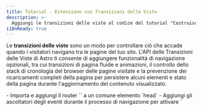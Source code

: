 ```yaml
---
title: Tutorial - Estensione con Transizioni delle Viste
description: >-
  Aggiungi le transizioni delle viste al codice del tutorial "Costruisci un Blog".
i18nReady: true
---
```



Le **transizioni delle viste** sono un modo per controllare ciò che accade quando i visitatori navigano tra le pagine del tuo sito. L'API delle Transizioni delle Viste di Astro ti consente di aggiungere funzionalità di navigazione opzionali, tra cui transizioni di pagina fluide e animazioni, il controllo dello stack di cronologia del browser delle pagine visitate e la prevenzione dei ricaricamenti completi della pagina per persistere alcuni elementi e stato della pagina durante l'aggiornamento del contenuto visualizzato.

<PreCheck>
  - Importa e aggiungi il router `<ViewTransitions />` a un comune elemento `head`
  - Aggiungi gli ascoltatori degli eventi durante il processo di navigazione per attivare `<script>` quando necessario
  - Aggiungi animazioni di transizione di pagina utilizzando direttive di transizione
  - Opta per l'esclusione del routing lato client per un link di pagina individuale
</PreCheck>

## Prerequisiti

Avrai bisogno **di un progetto Astro esistente con un layout base comune o un componente `<Head />`**.

Questo tutorial utilizza il [progetto completo del tutorial "Costruisci un Blog"](https://github.com/withastro/blog-tutorial-demo) per mostrare come aggiungere transizioni delle viste (routing lato client) a un progetto Astro esistente. Puoi fare il fork e utilizzare quella base di codice localmente, oppure completare il tutorial nel browser [modificando il codice del tutorial del blog in StackBlitz](https://stackblitz.com/github/withastro/blog-tutorial-demo/tree/complete?file=src%2Fpages%2Findex.astro).

Puoi invece seguire questi passaggi con il tuo progetto Astro, ma dovrai adattare le istruzioni per la tua base di codice.

Ti consigliamo di utilizzare il nostro progetto di esempio per completare prima questo breve tutorial. Successivamente, potrai utilizzare ciò che hai imparato per creare transizioni delle viste nel tuo progetto.

## Codice del Tutorial "Costruisci un Blog"

Nel [tutorial introduttivo "Costruisci un Blog"](https://astro.build/tutorial/0-introduzione/), hai appreso del [routing basato su file integrato di Astro](https://astro.build/guides/routing/#static-routes): qualsiasi file `.astro`, `.md` o `.mdx` ovunque nella cartella `src/pages/` diventava automaticamente una nuova pagina sul tuo sito.

Per navigare tra queste pagine, hai utilizzato l'elemento HTML `<a>` standard. Ad esempio, per creare un collegamento alla tua pagina "Chi Siamo", hai aggiunto `<a href="/chi-siamo/">Chi Siamo</a>` all'intestazione della tua pagina. Quando un visitatore del tuo sito ha cliccato su quel link, il browser si è aggiornato e ha caricato una nuova pagina con un contenuto completamente nuovo.

## Navigazione a schermo intero vs routing lato client (modalità SPA)

Quando un browser si aggiorna e carica una nuova pagina, non c'è continuità tra la vecchia pagina e la nuova pagina. Durante il routing lato client, una nuova pagina viene visualizzata senza un aggiornamento completo della pagina del browser.

Il routing lato client è una caratteristica dei siti a singola pagina (SPA), dove l'intero sito o app è "una pagina" di JavaScript il cui contenuto viene aggiornato in base all'interazione del visitatore.

Poiché ogni nuova pagina non richiede un aggiornamento completo del browser, il routing lato client ti consente di controllare le transizioni di pagina in diversi modi. **Gli elementi persistenti**, come un'intestazione di pagina comune, non devono essere completamente ricaricati sullo schermo. La transizione da una pagina all'altra può sembrare molto più fluida. E lo stato può essere preservato, consentendoti di trasferire valori da una pagina all'altra, o anche mantenere un video in riproduzione mentre i visitatori navigano tra le pagine!

Ci sono momenti in cui vorrai o avrai bisogno di un aggiornamento completo della pagina del browser. Ad esempio, quando un link porta un visitatore a un documento `.pdf`, sarà necessario che il browser carichi quella nuova pagina dal server. Anche con le transizioni delle viste abilitate nel tuo progetto Astro, sarai in grado di specificare come il browser dovrebbe navigare sia per impostazione predefinita che su base per link, anche optando completamente per l'esclusione del routing lato client.

Leggi di più sulle [transizioni delle viste di Astro](/it/guides/view-transitions/) nella nostra guida, oppure approfondisci le istruzioni di seguito per estendere il blog con transizioni delle viste.

<Box icon="question-mark">
### Metti alla prova la tua conoscenza

1. Aggiungere transizioni delle viste al mio sito astro...

    <MultipleChoice>
      <Option>
        Richiede più di 2 righe di codice per essere implementato a livello di sito per impostazione predefinita
      </Option>
      <Option isCorrect>
        Modifica il tipo predefinito di navigazione della pagina su una pagina che contiene il router `<ViewTransitions />` nel suo `<head>`
      </Option>
      <Option>
        Non aggiunge le funzionalità di accessibilità normalmente fornite dal browser, come l'annuncio del percorso e il rispetto di `prefers-reduced-motion`
      </Option>
    </MultipleChoice>

2. Qual è **non** un vantaggio delle transizioni delle viste di Astro?

    <MultipleChoice>
      <Option isCorrect>
         Invio di alcune aggiunte JavaScript al browser per il routing lato client
      </Option>
      <Option>
        L'opzione di persistere singoli elementi e componenti mentre un visitatore visita una nuova pagina
      </Option>
      <Option>
        Controllo del tipo di navigazione da utilizzare su base per link
      </Option>
    </MultipleChoice>

3. Il router delle transizioni delle viste...
    <MultipleChoice>
      <Option>
        Mi richiede di utilizzare un framework UI come React
      </Option>
      <Option>
        Non è pronto per siti di produzione
      </Option>
      <Option isCorrect>
        Include un comportamento di fallback per i browser che non supportano ancora completamente le transizioni delle viste
      </Option>
    </MultipleChoice>

</Box>

## Estensione del tutorial del blog con le transizioni delle viste

I passaggi seguenti ti mostrano come estendere il prodotto finale del tutorial "Costruisci un Blog" aggiungendo il routing lato client per migliorare le transizioni delle pagine.

### Aggiornamento delle dipendenze

1. Aggiorna alla versione più recente di Astro e aggiorna tutte le integrazioni alle loro versioni più recenti eseguendo i seguenti comandi nel terminale:

    <PackageManagerTabs>
      <Fragment slot="npm">
      ```shell
      # Aggiorna a Astro v4.x
      npm install astro@latest

      # Esempio: aggiorna l'integrazione Preact del tutorial del blog
      npm install @astrojs/preact@latest
      ```
      </Fragment>
      <Fragment slot="pnpm">
      ```shell
      # Aggiorna a Astro v4.x
      pnpm add astro@latest

      # Esempio: aggiorna l'integrazione Preact del tutorial del blog
      pnpm add @astrojs/preact@latest
      ```
      </Fragment>
      <Fragment slot="yarn">
      ```shell
      # Aggiorna a Astro v4.x
      yarn add astro@latest

      # Esempio: aggiorna l'integrazione Preact del tutorial del blog
      yarn add @astrojs/preact@latest
      ```
      </Fragment>
    </PackageManagerTabs>

    :::tip
    Se stai utilizzando il tuo progetto, assicurati di aggiornare tutte le dipendenze che hai installato. La base di codice del tutorial del blog di esempio utilizza solo l'integrazione di Preact.
    :::

### Aggiungi il router `<ViewTransitions />`

2. Importa e aggiungi il componente `<ViewTransitions />` all'interno del `<head>` del layout della tua pagina.

    Nell'esempio del tutorial del Blog, l'elemento `<head>` si trova in `src/layouts/BaseLayout.astro`. Il router `ViewTransitions` deve prima essere importato nel frontmatter del componente. Quindi, aggiungi il componente di routing all'interno dell'elemento `<head>`.

    ```astro title="src/layouts/BaseLayout.astro" ins={2,15}
    ---
    import { ViewTransitions } from "astro:transitions";
    import Header from "../components/Header.astro";
    import Footer from "../components/Footer.astro";
    import "../styles/global.css";
    const { pageTitle } = Astro.props;
    ---
    <html lang="en">
      <head>
        <meta charset="utf-8" />
        <link rel="icon" type="image/svg+xml" href="/favicon.svg" />
        <meta name="viewport" content="width=device-width" />
        <meta name="generator" content={Astro.generator} />
        <title>{pageTitle}</title>
        <ViewTransitions />
      </head>
      <body>
        <Header />
        <h1>{pageTitle}</h1>
        <slot />
        <Footer />
        <script>
          import "../scripts/menu.js";
        </script>
      </body>
    </html>
    ```

    Non è necessaria alcuna altra configurazione per abilitare la navigazione lato client predefinita di Astro! Astro creerà animazioni predefinite delle pagine basate sulle somiglianze tra la vecchia e la nuova pagina, e fornirà anche un comportamento di fallback per i browser non supportati.

3. Naviga tra le pagine nella tua anteprima del sito.

    Visualizza l'anteprima del tuo sito **con una dimensione dello schermo grande, come la modalità desktop**. Mentre ti sposti tra le pagine del tuo sito, noterai che il contenuto della vecchia pagina sembra dissolversi mentre il contenuto della nuova pagina sfuma dentro. Utilizza la [guida alle transizioni delle viste](/it/guides/view-transitions/) per aggiungere comportamenti personalizzati se non sei soddisfatto delle impostazioni predefinite.
    
    Visualizza l'anteprima del tuo sito **con una dimensione dello schermo più piccola**, e prova ad utilizzare il menu a hamburger per navigare tra le pagine. Noterai che il menu non funzionerà più dopo il primo caricamento della pagina.

### Aggiornamento degli script

Con le transizioni delle viste, alcuni script potrebbero non essere più eseguiti di nuovo dopo la navigazione della pagina come avviene con gli aggiornamenti completi della pagina del browser. Ci sono diversi [eventi durante il routing lato client a cui è possibile ascoltare](/it/guides/view-transitions/#lifecycle-events), e scatenare eventi quando si verificano. Gli script nel tuo progetto ora dovranno agganciarsi a due eventi per essere eseguiti al momento giusto durante la navigazione della pagina: [`astro:page-load`](/it/guides/view-transitions/#astropage-load) e [`astro:after-swap`](/it/guides/view-transitions/#astroafter-swap).

4. Rendi disponibile lo script che controlla il componente del menu mobile `<Hamburger />` dopo la navigazione verso una nuova pagina.

     Per rendere interattivo il tuo menu mobile dopo la navigazione verso una nuova pagina, aggiungi il seguente codice che ascolta l'evento `astro:page-load` che viene eseguito alla fine della navigazione della pagina, e in risposta, esegue lo script esistente per far funzionare il menu a hamburger quando viene cliccato:

    ```js title="src/scripts/menu.js" ins={1,5}
    document.addEventListener('astro:page-load', () => {
      document.querySelector('.hamburger').addEventListener('click', () => {
        document.querySelector('.nav-links').classList.toggle('expanded');
      });
    });
    ```

5. Rendi disponibile lo script che controlla l'interruttore del tema dopo la navigazione della pagina.

    Lo `<script>` che controlla l'interruttore del tema chiaro/scuro si trova nel componente `<ThemeIcon />`. Perché l'interruttore del tema continui a funzionare su ogni pagina, rimuovi l'attributo `is:inline` dallo script e aggiungi lo stesso ascoltatore degli eventi dell'esempio precedente in modo che l'evento `astro:page-load` possa scatenare la tua funzione esistente.

    Aggiorna il tag di script esistente in modo che la tua funzione venga eseguita in risposta all'evento `astro:page-load`, rendendo il tuo interruttore del tema interattivo dopo che la nuova pagina è completamente caricata e visibile all'utente:

    ```astro title="src/components/ThemeIcon.astro" ins={8,38} del="is:inline"
    ---
    ---
    <button id="themeToggle"> /* ... */ </button>

    <style> /* ... */ </style>

    <script is:inline>
      document.addEventListener('astro:page-load', () => {
        const theme = (() => {
          if (typeof localStorage !== "undefined" && localStorage.getItem("theme")) {
            return localStorage.getItem("theme");
          }
          if (window.matchMedia("(prefers-color-scheme: dark)").matches) {
            return "dark";
          }
          return "light";
        })();

        if (theme === "light") {
          document.documentElement.classList.remove("dark");
        } else {
          document.documentElement.classList.add("dark");
        }

        window.localStorage.setItem("theme", theme);

        const handleToggleClick = () => {
          const element = document.documentElement;
          element.classList.toggle("dark");

          const isDark = element.classList.contains("dark");
          localStorage.setItem("theme", isDark ? "dark" : "light");
        };

        document
          .getElementById("themeToggle")
          .addEventListener("click", handleToggleClick);
      });
    </script>
    ```
    Ora, l'interruttore del tema è interattivo su ogni pagina quando si utilizza il router `<ViewTransitions />`, dopo che la pagina è stata completamente caricata.

6. Controlla il tema prima per evitare lampeggiamenti in modalità scura.

    L'interruttore del tema funziona su ogni pagina, ma il suo script viene caricato alla fine del processo di navigazione, **dopo che la nuova pagina è stata completamente caricata nel browser**. Potrebbe esserci un lampeggio della versione del sito del tema chiaro prima che lo script dell'interruttore del tema esegua e verifichi quale tema dovrebbe utilizzare sulla pagina.

    Per controllare e, se necessario, impostare la modalità scura prima nel processo di navigazione, crea una funzione che verrà eseguita in risposta all'evento `astro:after-swap`. La seguente funzione per controllare il `localStorage` del browser per il tema scuro verrà eseguita **immediatamente dopo che la nuova pagina ha sostituito quella vecchia**, prima che gli elementi DOM vengano dipinti sullo schermo.

    Aggiungi questo nuovo script al componente `<ThemeIcon />`, oltre allo script che controlla l'interruttore del tema.

    ```astro title="src/components/ThemeIcon.astro" ins={3-9}
    <script> ... <script>

    <script>
      document.addEventListener('astro:after-swap', () => {
        localStorage.theme === 'dark' 
        ? document.documentElement.classList.add("dark")
        : document.documentElement.classList.add("light");
      }); 
    </script>
    ```

    Ora, ogni cambio pagina **che utilizza il router `<ViewTransitions />` per la navigazione lato client** (e quindi l'accesso all'evento `astro:after-swap`) sarà in grado di rilevare `theme: dark` dal `localStorage` del browser e aggiornare la pagina corrente di conseguenza prima che la pagina venga visualizzata per l'utente.

  <Box icon="question-mark">
  ### Metti alla prova la tua conoscenza

  Qual è l'ordine corretto degli eventi dopo che un visitatore clicca su un link per andare a una nuova pagina durante la navigazione lato client?

      <MultipleChoice>
        <Option>
          1. `astro:after-swap`
          2. `astro:page-load`
          3. la nuova pagina è visibile
        </Option>
        <Option isCorrect>
          1. `astro:after-swap`
          2. la nuova pagina è visibile
          3. `astro:page-load`
        </Option>
        <Option>
          1. `astro:page-load`
          2. la nuova pagina è visibile
          3. `astro:after-swap`
        </Option>
      </MultipleChoice>
</Box>

### Personalizza le animazioni delle transizioni

7. Cambia l'animazione predefinita `fade` in una `slide` per il titolo della pagina.

    Con le transizioni delle viste abilitate, attualmente hai impostato un piccolo dissolvimento in entrata e in uscita per tutte le animazioni delle transizioni delle pagine. Astro fornisce anche un'animazione `slide` integrata. Per cambiare il tipo di animazione per un singolo elemento, aggiungi la direttiva `transition:animate=""`.

    Ad esempio, per fare in modo che i titoli delle pagine scorrano invece di dissolversi, aggiungi `transition:animate="slide"` all'elemento `<h1>` nel BaseLayout:

    ```astro title="src/layouts/BaseLayout.astro" ins='transition:animate="slide"'
    ---
    import Header from "../components/Header.astro";
    import Footer from "../components/Footer.astro";
    import "../styles/global.css";
    import { ViewTransitions } from "astro:transitions";
    const { pageTitle } = Astro.props;
    ---

    <html lang="en">
      <head>
        <meta charset="utf-8" />
        <link rel="icon" type="image/svg+xml" href="/favicon.svg" />
        <meta name="viewport" content="width=device-width" />
        <meta name="generator" content={Astro.generator} />
        <title>{pageTitle}</title>
        <ViewTransitions />
      </head>
      <body>
        <Header />
        <h1 transition:animate="slide">{pageTitle}</h1>
        <slot />
        <Footer />
        <script>
          import "../scripts/menu.js";
        </script>
      </body>
    </html>
    ```

    Nella tua anteprima del browser, ora vedrai che i titoli delle pagine scorrono sullo schermo, mentre altri elementi come il testo del corpo continuano a dissolversi.

    <Box icon="puzzle-piece">
      ### Prova tu stesso - Fai scorrere i link di navigazione in entrata

      Aggiungi una direttiva di animazione per fare scorrere il `<div>` in `Navigation.astro` contenente tutti i link dell'intestazione in entrata durante la navigazione della pagina, seguendo gli [stessi passaggi di cui sopra](#personalizza-le-animazioni-delle-transizioni).

      <details>
      <summary>Mostrami il codice.</summary>
      ```astro title="src/components/Navigation.astro" ins='transition:animate="slide"'
      ---
      ---
      <div transition:animate="slide" class="nav-links">
        <a href="/">Home</a>
        <a href="/about/">About</a>
        <a href="/blog/">Blog</a>
        <a href="/tags/" >Tags</a>
      </div>
      ```
      </details>
    </Box>

8. Aggiungi un dissolvimento più lungo alle descrizioni dei tuoi post del blog.

    Puoi anche personalizzare le animazioni integrate di Astro importandole e fornendo qualsiasi proprietà di animazione CSS.

    Ad esempio, per fare in modo che la descrizione si dissolva lentamente quando navighi su un post del blog, importa l'animazione `fade` nel tuo layout per i post del blog in Markdown. Quindi, aggiungi la direttiva di transizione per il `fade` di Astro con una durata di `2s`:

    ```astro title="src/layouts/MarkdownPostLayout.astro" ins={3} ins="transition:animate={fade({ duration: '2s' })}"
    ---
    import BaseLayout from "./BaseLayout.astro";
    import { fade } from "astro:transitions";
    const { frontmatter } = Astro.props;
    ---

    <BaseLayout pageTitle={frontmatter.title}>
      <p>{frontmatter.pubDate.slice(0, 10)}</p>
      <p transition:animate={fade({ duration: '2s' })} ><em>{frontmatter.description}</em></p>
      <p>Written by: {frontmatter.author}</p>
      <img src={frontmatter.image.url} width="300" alt={frontmatter.image.alt} />
      <slot />
    </BaseLayout>
    ```
    Naviga su qualsiasi post del blog nella tua anteprima del browser, e vedrai che la descrizione si dissolverà più lentamente rispetto al resto del testo.

    <ReadMore>Scopri di più sui diversi [direttive di transizione](/it/guides/view-transitions/#transition-directives) e sulla [personalizzazione delle animazioni](/it/guides/view-transitions/#customizing-animations).</ReadMore>

### Forza un ricaricamento completo del browser per alcuni link

9. Impedisci la navigazione lato client e richiedi invece al browser di ricaricare quando navighi alla tua pagina About.

    A volte vorrai un ricaricamento completo del browser quando i visitatori cliccano su determinati link. Ad esempio, potresti collegarti a una pagina che non utilizza anche il router `<ViewTransitions />`, o a un file direttamente come un `.pdf`.

    Per fare in modo che il tuo browser si aggiorni ogni volta che clicchi sul link di navigazione per andare alla tua pagina About, aggiungi l'attributo `data-astro-reload` al tag `<a>` nel tuo componente `<Navigation />`. Questo annullerà completamente il router `<ViewTransitions />`, e qualsiasi delle animazioni di transizione delle viste, per questo singolo link.

     ```astro title="src/components/Navigation.astro" ins='data-astro-reload'
      ---
      ---
      <div transition:animate="slide" class="nav-links">
        <a href="/">Home</a>
        <a href="/about/" data-astro-reload>About</a>
        <a href="/blog/">Blog</a>
        <a href="/tags/">Tags</a>
      </div>
      ```
    
    Ora, quando clicchi sul link di navigazione per la tua pagina About, non si verificheranno animazioni. I collegamenti e il titolo della pagina non scorreranno in entrata, e il contenuto della pagina non si dissolverà quando navighi alla tua pagina About **utilizzando questo link**.

10. Aggiungi un collegamento alla tua pagina About dal nome dell'autore nel tuo layout Markdown per i post del blog.

    `data-astro-reload` attiva solo un aggiornamento completo del browser quando si passa a una nuova pagina **dal link a cui è stato aggiunto**. Non controlla tutte le istanze di navigazione alla tua pagina About.

    Nel tuo componente `<MarkdownPostLayout />`, aggiungi un collegamento alla tua pagina About sul nome dell'autore:

    ```astro title="src/layouts/MarkdownPostLayout.astro" ins='<a href="/about/">' ins="</a>"
    ---
    import BaseLayout from "./BaseLayout.astro";
    import { fade } from "astro:transitions";
    const { frontmatter } = Astro.props;
    ---

    <BaseLayout pageTitle={frontmatter.title}>
      <p>{frontmatter.pubDate.slice(0, 10)}</p>
      <p transition:animate={fade({ duration: '2s' })} ><em>{frontmatter.description}</em></p>
      <p>Written by: <a href="/about/">{frontmatter.author}</a></p>
      <img src={frontmatter.image.url} width="300" alt={frontmatter.image.alt} />
      <slot />
    </BaseLayout>
    ```

    Se visiti qualsiasi post del blog nella tua anteprima del browser e poi clicchi sul nome dell'autore collegato per andare alla pagina About, com'è la navigazione della pagina?

    <p>
      Quando un visitatore clicca su un link alla pagina About da un singolo post del blog, il titolo della pagina e i collegamenti di navigazione dell'intestazione <Spoiler>scorrono sullo schermo</Spoiler> perché <Spoiler>l'attributo `data-astro-reload` non è impostato su questi link.</Spoiler>
    </p>

C'è ancora molto altro da esplorare! Consulta la nostra [Guida completa alle Transizioni delle Viste](/it/guides/view-transitions/) per altre cose che puoi fare con le transizioni delle viste.

Per l'esempio completo del tutorial del blog usando le transizioni delle viste, consulta il [branch delle Transizioni delle Viste](https://github.com/withastro/blog-tutorial-demo/tree/view-transitions) del repository del tutorial.
